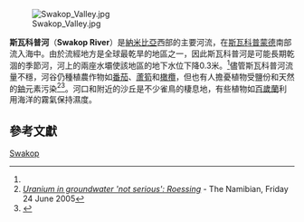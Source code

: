 [[File:Swakop_Valley.jpg|thumb]]

'''斯瓦科普河'''（'''Swakop River'''）是[[納米比亞|納米比亞]]西部的主要河流，在[[斯瓦科普蒙德|斯瓦科普蒙德]]南部流入海中。由於流經地方是全球最乾旱的地區之一，因此斯瓦科普河是可能長期乾涸的季節河，河上的兩座水壩使該地區的地下水位下降0.3米。<ref name="Namibian"/>儘管斯瓦科普河流量不穩，河谷仍種植農作物如[[番茄|番茄]]、[[蘆筍|蘆筍]]和[[橄欖|橄欖]]，但也有人擔憂植物受鹽份和天然的[[鈾|鈾]]元素污染<ref name="Namibian">''[https://web.archive.org/web/20051101150405/http://www.namibian.com.na/2005/June/national/05BECC679B.html Uranium in groundwater 'not serious': Roessing]'' - The Namibian, Friday 24 June 2005</ref><ref>{{cite web
 |url         = http://www.rossing.com/erongo.htm
 |title       = ''Rössing in the Erongo Region''
 |publisher   = Rössing Uranium Limited
 |accessdate  = 2007-01-06
 |deadurl     = yes
 |archiveurl  = https://web.archive.org/web/20061230060907/http://www.rossing.com/erongo.htm
 |archivedate = 2006-12-30
}}</ref>。河口和附近的沙丘是不少雀鳥的棲息地，有些植物如[[百歲蘭|百歲蘭]]利用海洋的霧氣保持濕度。

==參考文獻==
{{Reflist}}

{{namibia-geo-stub}}
{{coord|-22.6617001|14.6167946|type:landmark|display=title}}

[[Category:納米比亞河流|Swakop]]